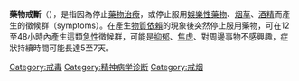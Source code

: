 {{noteta|1=zh-cn:综合症;zh-hk:綜合症;zh-tw:徵候群}}
{{medical}}
{{Unreferenced|date=2015年11月}}
{{medref}}
{{Infobox disease
 | Name           = 藥物戒斷徵候群
 | Image          = 
 | Caption        = 
 | DiseasesDB     = 
 | ICD10          = {{ICD10|F|10||f|10}}.3-{{ICD10|F|19||f|10}}.3
 | ICD9           = {{ICD9|292.0}}
 | ICDO           = 
 | OMIM           = 
 | MedlinePlus    = 
 | eMedicineSubj  = article
 | eMedicineTopic = 819502
 | MeshID         = D013375
}}
'''藥物戒斷'''（{{lang-en|drug withdrawal}}），是指因為停止[[藥物治療|藥物治療]]，或停止服用[[娛樂性藥物|娛樂性藥物]]、[[烟草|烟草]]、[[酒精|酒精]]而產生的徵候群（symptoms）。在產生[[物質依賴|物質依賴]]的現象後突然停止服用藥物，可在12至48小時內產生這類<u>急性</u>徵候群，可能是[[抑郁|抑郁]]、[[焦虑|焦虑]]、對周邊事物不感興趣，症狀持續時間可能長達5至7天。

[[Category:戒毒|Category:戒毒]]
[[Category:精神病学诊断|Category:精神病学诊断]]
[[Category:戒烟|Category:戒烟]]